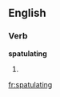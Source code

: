 
==English==

===Verb===
'''spatulating'''

# {{present participle of|[[spatulate]]}}

[[fr:spatulating]]